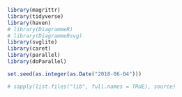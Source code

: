 ```r
library(magrittr)
library(tidyverse)
library(haven)
# library(DiagrammeR)
# library(DiagrammeRsvg)
library(svglite)
library(caret)
library(parallel)
library(doParallel)

set.seed(as.integer(as.Date("2018-06-04")))

# sapply(list.files("lib", full.names = TRUE), source)
```
